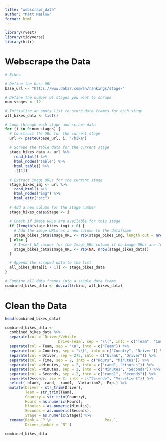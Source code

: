 ```yaml
---
title: "webscrape_data"
author: "Matt Maslow"
format: html
---
```



```r
library(rvest)
library(tidyverse)
library(httr)
```


# Webscrape the Data

```r
# Bikes

# Define the base URL
base_url <- "https://www.dakar.com/en/rankings/stage-"

# Define the number of stages you want to scrape
num_stages <- 12

# Initialize an empty list to store data frames for each stage
all_bikes_data <- list()

# Loop through each stage and scrape data
for (i in 0:num_stages) {
  # Construct the URL for the current stage
  url <- paste0(base_url, i, "/bike")
  
  # Scrape the table data for the current stage
  stage_bikes_data <- url %>%
    read_html() %>%
    html_nodes("table") %>%
    html_table() %>%
    .[[1]]
  
  # Extract image URLs for the current stage
  stage_bikes_img <- url %>% 
    read_html() %>%
    html_nodes("img") %>%
    html_attr("src")
  
  # Add a new column for the stage number
  stage_bikes_data$Stage <- i
  
  # Check if image URLs are available for this stage
  if (length(stage_bikes_img) > 0) {
    # Add the image URLs as a new column to the dataframe
    stage_bikes_data$Image_URL <- rep(stage_bikes_img, length.out = nrow(stage_bikes_data))
  } else {
    # Insert NA values for the Image_URL column if no image URLs are found
    stage_bikes_data$Image_URL <- rep(NA, nrow(stage_bikes_data))
  }
  
  # Append the scraped data to the list
  all_bikes_data[[i + 1]] <- stage_bikes_data
}

# Combine all data frames into a single data frame
combined_bikes_data <- do.call(rbind, all_bikes_data)
```


# Clean the Data

```r
head(combined_bikes_data)
```

```r
combined_bikes_data <- 
  combined_bikes_data %>%
  separate(col = `Driver/Vehicle
                        Drive-Team`, sep = "\\(", into = c("Team", "Country")) %>%
  separate(col = Team, sep = "\n", into = c("Team")) %>%
  separate(col = Country, sep = "\\)", into = c("Country", "Driver")) %>%
  separate(col = Driver, sep = 275, into = c("blank", "Driver")) %>%
  separate(col = Time, sep = 2, into = c("Hours", "Minutes")) %>%
  separate(col = Minutes, sep = 2, into = c("rand", "Minutes")) %>%
  separate(col = Minutes, sep = 2, into = c("Minutes", "Seconds")) %>%
  separate(col = Seconds, sep = 2, into = c("rand1", "Seconds")) %>%
  separate(Seconds, sep = 2, into = c("Seconds", "Variation2")) %>%
  select(-blank, -rand, -rand1, -Variation2, -Exp.) %>%
  mutate(Driver = str_trim(Driver),
         Team = str_trim(Team),
         Country = str_trim(Country),
         Hours = as.numeric(Hours),
         Minutes = as.numeric(Minutes),
         Seconds = as.numeric(Seconds),
         Stage = as.numeric(Stage)) %>%
  rename(Rank = `P.\n                        Pos.`,
         Driver_Number = `N°`)

combined_bikes_data
```







